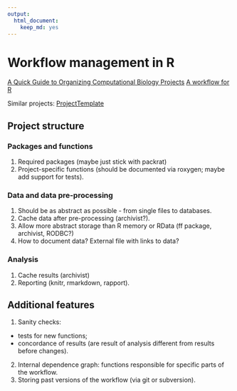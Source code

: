 ```yaml
---
output: 
  html_document: 
    keep_md: yes
---
```

# Workflow management in R

[A Quick Guide to Organizing Computational Biology Projects](http://journals.plos.org/ploscompbiol/article?id=10.1371/journal.pcbi.1000424)
[A workflow for R](http://blog.revolutionanalytics.com/2010/10/a-workflow-for-r.html)

Similar projects:
[ProjectTemplate](http://projecttemplate.net/)

## Project structure

### Packages and functions
1. Required packages (maybe just stick with packrat)
2. Project-specific functions (should be documented via roxygen; maybe add support for tests).

### Data and data pre-processing
1. Should be as abstract as possible - from single files to databases.
2. Cache data after pre-processing (archivist?).
3. Allow more abstract storage than R memory or RData (ff package, archivist, RODBC?)
4. How to document data? External file with links to data?

### Analysis
1. Cache results (archivist)
2. Reporting (knitr, rmarkdown, rapport).

## Additional features

1. Sanity checks:
 - tests for new functions;
 - concordance of results (are result of analysis different from results before changes).
2. Internal dependence graph: functions responsible for specific parts of the workflow.
3. Storing past versions of the workflow (via git or subversion).